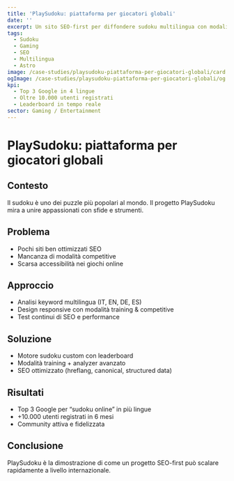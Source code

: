 ```yaml
---
title: 'PlaySudoku: piattaforma per giocatori globali'
date: ''
excerpt: Un sito SEO-first per diffondere sudoku multilingua con modalità competitive.
tags:
  - Sudoku
  - Gaming
  - SEO
  - Multilingua
  - Astro
image: /case-studies/playsudoku-piattaforma-per-giocatori-globali/card.webp
ogImage: /case-studies/playsudoku-piattaforma-per-giocatori-globali/og.webp
kpi:
  - Top 3 Google in 4 lingue
  - Oltre 10.000 utenti registrati
  - Leaderboard in tempo reale
sector: Gaming / Entertainment
---
```


# PlaySudoku: piattaforma per giocatori globali

## Contesto
Il sudoku è uno dei puzzle più popolari al mondo. Il progetto PlaySudoku mira a unire appassionati con sfide e strumenti.

## Problema
- Pochi siti ben ottimizzati SEO  
- Mancanza di modalità competitive  
- Scarsa accessibilità nei giochi online  

## Approccio
- Analisi keyword multilingua (IT, EN, DE, ES)  
- Design responsive con modalità training & competitive  
- Test continui di SEO e performance  

## Soluzione
- Motore sudoku custom con leaderboard  
- Modalità training + analyzer avanzato  
- SEO ottimizzato (hreflang, canonical, structured data)  

## Risultati
- Top 3 Google per “sudoku online” in più lingue  
- +10.000 utenti registrati in 6 mesi  
- Community attiva e fidelizzata  

## Conclusione
PlaySudoku è la dimostrazione di come un progetto SEO-first può scalare rapidamente a livello internazionale.
